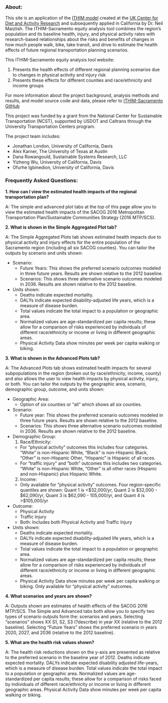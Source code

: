 ### About:

This site is an application of the [ITHIM model](http://www.cedar.iph.cam.ac.uk/research/modelling/ithim/) created at the [UK Center for Diet and Activity Research](http://www.cedar.iph.cam.ac.uk/) and subsequently applied in California by Dr. Neil Maizlish. The ITHIM-Sacramento equity analysis tool combines the region’s population and its baseline health, injury, and physical activity rates with research-based relationships about the risks and benefits of changes in how much people walk, bike, take transit, and drive to estimate the health effects of future regional transportation planning scenarios. 

This ITHIM-Sacramento equity analysis tool website:

1. Presents the health effects of different regional planning scenarios due to changes in physical activity and injury risk
2. Presents these effects for different counties and race/ethnicity and income groups</li>

For more information about the project background, analysis methods and results, and model source code and data, please refer to [ITHIM-Sacramento GitHub](https://github.com/aakarner)

This project was funded by a grant from the National Center for Sustainable Transportation (NCST), supported by USDOT and Caltrans through the University Transportation Centers program. 

The project team includes:   

- Jonathan London, University of California, Davis
- Alex Karner, The University of Texas at Austin
- Dana Rowangould, Sustainable Systems Research, LLC
- Yizheng Wu, University of California, Davis
- Ofurhe Igbinedion, University of California, Davis

### Frequently Asked Questions:

**1. How can I view the estimated health impacts of the regional transportation plan?**

A: The simple and advanced plot tabs at the top of this page allow you to view the estimated health impacts of the SACOG 2016 Metropolitan Transportation Plan/Sustainable Communities Strategy (2016 MTP/SCS).

**2. What is shown in the Simple Aggregated Plot tab?**

A: The Simple Aggregated Plots tab shows estimated health impacts due to physical activity and injury effects for the entire population of the Sacramento region (including all six SACOG counties). You can tailor the outputs by scenario and units shown:

  * Scenario:
    + Future Years: This shows the preferred scenario outcomes modeled in three future years.  Results are shown relative to the 2012 baseline.
    + Scenarios: This shows three alternative scenario outcomes modeled in 2036. Results are shown relative to the 2012 baseline.
  * Units shown:
    + Deaths indicate expected mortality.
    +	DALYs indicate expected disability-adjusted life years, which is a measure of disease burden.
    + Total values indicate the total impact to a population or geographic area. 
    +	Normalized values are age-standardized per capita results; these allow for a comparison of risks experienced by individuals of different race/ethnicity or income or living in different geographic areas.
    +	Physical Activity Data show minutes per week per capita walking or biking.

**3. What is shown in the Advanced Plots tab?**

A: The Advanced Plots tab shows estimated health impacts for several subpopulations in the region (broken out by race/ethnicity, income, county) and also allows the user to view health impacts by physical activity, injury, or both. You can tailor the outputs by the geographic area, scenario, demographic group, outcome, and units shown:

  * Geographic Area:
    + Option of six counties or “all” which shows all six counties.
  * Scenario:
    + Future year: This shows the preferred scenario outcomes modeled in three future years.  Results are shown relative to the 2012 baseline.
    + Scenarios: This shows three alternative scenario outcomes modeled in 2036. Results are shown relative to the 2012 baseline.
  * Demographic Group:
    1. Race/Ethnicity:
      - For “physical activity” outcomes this includes four categories. “White” is non-Hispanic White, “Black” is non-Hispanic Black, “Other” is non-Hispanic Other, “Hispanic” is Hispanic of all races.
      - For “traffic injury” and “both” outcomes this includes two categories. “White” is non-Hispanic White, “Other” is all other races (Hispanic and non-Hispanic) plus Hispanic White.
    2. Income:
      - Only available for “physical activity” outcomes.  Four region-specific quantiles are shown: Quant 1 is <$32,000/yr, Quant 2 is $32,000 - $62,090/yr, Quant 3 is $62,090 - 105,000/yr, and Quant 4 is >$105,000/yr
  * Outcome:
    + Physical Activity
    + Traffic Injury
    + Both: Includes both Physical Activity and Traffic Injury
  * Units shown:
    +	Deaths indicate expected mortality.
    +	DALYs indicate expected disability-adjusted life years, which is a measure of disease burden.
    + Total values indicate the total impact to a population or geographic area. 
    + Normalized values are age-standardized per capita results; these allow for a comparison of risks experienced by individuals of different race/ethnicity or income or living in different geographic areas.
    + Physical Activity Data show minutes per week per capita walking or biking. Only available for “physical activity” outcomes.
    
**4. What scenarios and years are shown?**  

A: Outputs shown are estimates of health effects of the SACOG 2016 MTP/SCS. The Simple and Advanced tabs both allow you to specify two types of scenario outputs form the: scenarios and years.  Selecting “scenarios” shows XX S1, S2, S3 (?describe) in year XX (relative to the 2012 baseline).  Selecting “Future Years” shows the preferred scenario in years 2020, 2027, and 2036 (relative to the 2012 baseline).

**5. What are the health risk values shown?**

A: The health risk reductions shown on the y-axis are presented as relative to the preferred scenario in the baseline year of 2012. Deaths indicate expected mortality. DALYs indicate expected disability adjusted life-years, which is a measure of disease burden. Total values indicate the total impact to a population or geographic area. Normalized values are age-standardized per capita results; these allow for a comparison of risks faced by individuals of different race/ethnicity or income or living in different geographic areas. Physical Activity Data show minutes per week per capita walking or biking.




  












